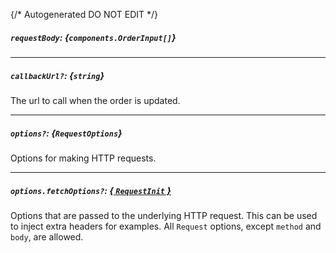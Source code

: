 {/* Autogenerated DO NOT EDIT  */}

##### `requestBody`: *{`components.OrderInput[]`}*
<Collapsible openLabel={Labels.showProperties} closeLabel={Labels.hideProperties}>
    <OrderInput/>
</Collapsible>

---
##### `callbackUrl?`: *{`string`}*
The url to call when the order is updated.

---
##### `options?`: *{`RequestOptions`}*
Options for making HTTP requests.

---
##### `options.fetchOptions?`: [*{ `RequestInit` }*](https://developer.mozilla.org/en-US/docs/Web/API/Request/Request#options)
Options that are passed to the underlying HTTP request. This can be used to inject extra headers for examples. All `Request` options, except `method` and `body`, are allowed.


